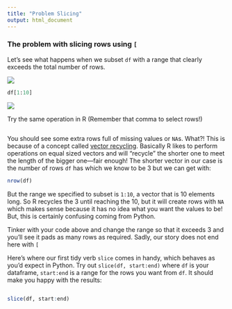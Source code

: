 ```yaml
---
title: "Problem Slicing"
output: html_document
---
```


### The problem with slicing rows using `[`

Let's see what happens when we subset `df` with a range that clearly exceeds the total number of rows.

<img src="../images/py_logo.png" class="language-icon">

```python
df[1:10]
```

<img src="../images/r_logo.png" class="language-icon">

Try the same operation in R (Remember that comma to select rows!)

```r

```

You should see some extra rows full of missing values or `NA`s. What?! This is because of a concept called [vector recycling](https://r4ds.had.co.nz/vectors.html#scalars-and-recycling-rules). Basically R likes to perform operations on equal sized vectors and will "recycle" the shorter one to meet the length of the bigger one---fair enough! The shorter vector in our case is the number of rows `df` has which we know to be 3 but we can get with:

```r
nrow(df)
```

But the range we specified to subset is `1:10`, a vector that is 10 elements long. So R recycles the 3 until reaching the 10, but it will create rows with `NA` which makes sense because it has no idea what you want the values to be! But, this is certainly confusing coming from Python.

Tinker with your code above and change the range so that it exceeds 3 and you'll see it pads as many rows as required. Sadly, our story does not end here with `[`

Here's where our first tidy verb `slice` comes in handy, which behaves as you'd expect in Python. Try out `slice(df, start:end)` where `df` is your dataframe, `start:end` is a range for the rows you want from `df`. It should make you happy with the results:
```r

```

```r
slice(df, start:end)
```